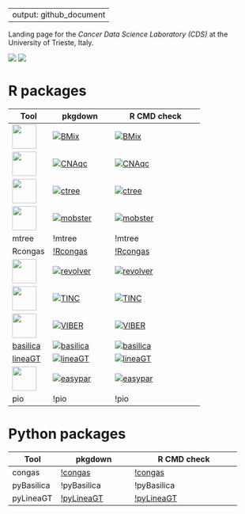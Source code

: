 
---
output: github_document
---

Landing page for the *Cancer Data Science Laboratory (CDS)* at the
University of Trieste, Italy.

[![](https://img.shields.io/badge/CDS%20Lab%20Github-caravagnalab-seagreen.svg)](https://github.com/caravagnalab)
[![](https://img.shields.io/badge/CDS%20Lab%20webpage-https://www.caravagnalab.org/-red.svg)](https://www.caravagnalab.org/)


# R packages

| Tool | pkgdown | R CMD check |
|------|---------|-------------|
[<img src="https://caravagnalab.github.io/BMix/reference/figures/logo.png" width=49px></img>](https://caravagnalab.github.io/BMix) | [![BMix](https://github.com/caravagnalab/BMix/workflows/pkgdown/badge.svg)](https://github.com/caravagnalab/BMix/actions/workflows/pkgdown.yaml) | [![BMix](https://github.com/caravagnalab/BMix/workflows/R-CMD-check/badge.svg)](https://github.com/caravagnalab/BMix/actions/workflows/R-CMD-check.yaml)
[<img src="https://caravagnalab.github.io/CNAqc/reference/figures/logo.png" width=49px></img>](https://caravagnalab.github.io/CNAqc) | [![CNAqc](https://github.com/caravagnalab/CNAqc/workflows/pkgdown/badge.svg)](https://github.com/caravagnalab/CNAqc/actions/workflows/pkgdown.yaml) | [![CNAqc](https://github.com/caravagnalab/CNAqc/workflows/R-CMD-check/badge.svg)](https://github.com/caravagnalab/CNAqc/actions/workflows/R-CMD-check.yaml)
[<img src="https://caravagnalab.github.io/ctree/reference/figures/logo.png" width=49px></img>](https://caravagnalab.github.io/ctree) | [![ctree](https://github.com/caravagnalab/ctree/workflows/pkgdown/badge.svg)](https://github.com/caravagnalab/ctree/actions/workflows/pkgdown.yaml) | [![ctree](https://github.com/caravagnalab/ctree/workflows/R-CMD-check/badge.svg)](https://github.com/caravagnalab/ctree/actions/workflows/R-CMD-check.yaml)
[<img src="https://caravagnalab.github.io/mobster/reference/figures/logo.png" width=49px></img>](https://caravagnalab.github.io/mobster) | [![mobster](https://github.com/caravagnalab/mobster/workflows/pkgdown/badge.svg)](https://github.com/caravagnalab/mobster/actions/workflows/pkgdown.yaml) | [![mobster](https://github.com/caravagnalab/mobster/workflows/R-CMD-check/badge.svg)](https://github.com/caravagnalab/mobster/actions/workflows/R-CMD-check.yaml)
mtree | !mtree | !mtree
Rcongas | [!Rcongas](https://github.com/caravagnalab/Rcongas/actions/workflows/pkgdown.yaml) | [!Rcongas](https://github.com/caravagnalab/Rcongas/actions/workflows/R-CMD-check.yaml)
[<img src="https://caravagnalab.github.io/revolver/reference/figures/logo.png" width=49px></img>](https://caravagnalab.github.io/revolver) | [![revolver](https://github.com/caravagnalab/revolver/workflows/pkgdown/badge.svg)](https://github.com/caravagnalab/revolver/actions/workflows/pkgdown.yaml) | [![revolver](https://github.com/caravagnalab/revolver/workflows/R-CMD-check/badge.svg)](https://github.com/caravagnalab/revolver/actions/workflows/R-CMD-check.yaml)
[<img src="https://caravagnalab.github.io/TINC/reference/figures/logo.png" width=49px></img>](https://caravagnalab.github.io/TINC) | [![TINC](https://github.com/caravagnalab/TINC/workflows/pkgdown/badge.svg)](https://github.com/caravagnalab/TINC/actions/workflows/pkgdown.yaml) | [![TINC](https://github.com/caravagnalab/TINC/workflows/R-CMD-check/badge.svg)](https://github.com/caravagnalab/TINC/actions/workflows/R-CMD-check.yaml)
[<img src="https://caravagnalab.github.io/VIBER/reference/figures/logo.png" width=49px></img>](https://caravagnalab.github.io/VIBER) | [![VIBER](https://github.com/caravagnalab/VIBER/workflows/pkgdown/badge.svg)](https://github.com/caravagnalab/VIBER/actions/workflows/pkgdown.yaml) | [![VIBER](https://github.com/caravagnalab/VIBER/workflows/R-CMD-check/badge.svg)](https://github.com/caravagnalab/VIBER/actions/workflows/R-CMD-check.yaml)
[basilica](https://caravagnalab.github.io/basilica) | [![basilica](https://github.com/caravagnalab/basilica/workflows/pkgdown/badge.svg)](https://github.com/caravagnalab/basilica/actions/workflows/pkgdown.yaml) | [![basilica](https://github.com/caravagnalab/basilica/workflows/R-CMD-check/badge.svg)](https://github.com/caravagnalab/basilica/actions/workflows/R-CMD-check.yaml)
[lineaGT](https://caravagnalab.github.io/lineaGT) | [![lineaGT](https://github.com/caravagnalab/lineaGT/workflows/pkgdown/badge.svg)](https://github.com/caravagnalab/lineaGT/actions/workflows/pkgdown.yaml) | [![lineaGT](https://github.com/caravagnalab/lineaGT/workflows/R-CMD-check/badge.svg)](https://github.com/caravagnalab/lineaGT/actions/workflows/R-CMD-check.yaml)
[<img src="https://caravagnalab.github.io/easypar/reference/figures/logo.png" width=49px></img>](https://caravagnalab.github.io/easypar) | [![easypar](https://github.com/caravagnalab/easypar/workflows/pkgdown/badge.svg)](https://github.com/caravagnalab/easypar/actions/workflows/pkgdown.yaml) | [![easypar](https://github.com/caravagnalab/easypar/workflows/R-CMD-check/badge.svg)](https://github.com/caravagnalab/easypar/actions/workflows/R-CMD-check.yaml)
pio | !pio | !pio


# Python packages

| Tool | pkgdown | R CMD check |
|------|---------|-------------|
congas | [!congas](https://github.com/caravagnalab/congas/actions/workflows/pkgdown.yaml) | [!congas](https://github.com/caravagnalab/congas/actions/workflows/R-CMD-check.yaml)
pyBasilica | !pyBasilica | !pyBasilica
pyLineaGT | [!pyLineaGT](https://github.com/caravagnalab/pyLineaGT/actions/workflows/pkgdown.yaml) | [!pyLineaGT](https://github.com/caravagnalab/pyLineaGT/actions/workflows/R-CMD-check.yaml)

